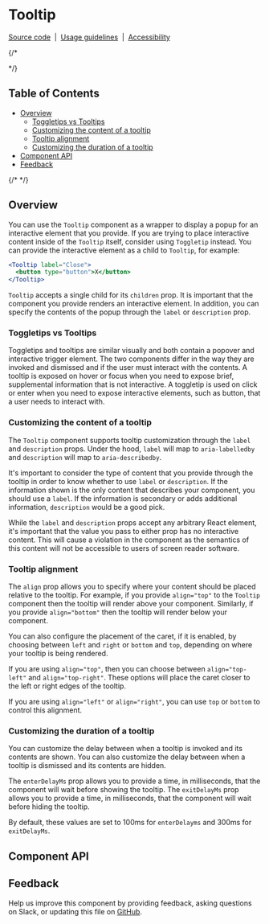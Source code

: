 
# Tooltip

[Source code](https://github.com/carbon-design-system/carbon/tree/main/packages/react/src/components/Tooltip)
&nbsp;|&nbsp;
[Usage guidelines](https://www.carbondesignsystem.com/components/tooltip/usage)
&nbsp;|&nbsp;
[Accessibility](https://www.carbondesignsystem.com/components/tooltip/accessibility)

{/* <!-- START doctoc generated TOC please keep comment here to allow auto update -->
<!-- DON'T EDIT THIS SECTION, INSTEAD RE-RUN doctoc TO UPDATE --> */}

## Table of Contents

- [Overview](#overview)
  - [Toggletips vs Tooltips](#toggletips-vs-tooltips)
  - [Customizing the content of a tooltip](#customizing-the-content-of-a-tooltip)
  - [Tooltip alignment](#tooltip-alignment)
  - [Customizing the duration of a tooltip](#customizing-the-duration-of-a-tooltip)
- [Component API](#component-api)
- [Feedback](#feedback)

{/* <!-- END doctoc generated TOC please keep comment here to allow auto update --> */}

## Overview

You can use the `Tooltip` component as a wrapper to display a popup for an
interactive element that you provide. If you are trying to place interactive
content inside of the `Tooltip` itself, consider using `Toggletip` instead. You
can provide the interactive element as a child to `Tooltip`, for example:

```jsx
<Tooltip label="Close">
  <button type="button">X</button>
</Tooltip>
```

`Tooltip` accepts a single child for its `children` prop. It is important that
the component you provide renders an interactive element. In addition, you can
specify the contents of the popup through the `label` or `description` prop.

<Canvas>
  <Story of={TooltipStories.Default} />
</Canvas>

### Toggletips vs Tooltips

Toggletips and tooltips are similar visually and both contain a popover and
interactive trigger element. The two components differ in the way they are
invoked and dismissed and if the user must interact with the contents. A tooltip
is exposed on hover or focus when you need to expose brief, supplemental
information that is not interactive. A toggletip is used on click or enter when
you need to expose interactive elements, such as button, that a user needs to
interact with.

### Customizing the content of a tooltip

The `Tooltip` component supports tooltip customization through the `label` and
`description` props. Under the hood, `label` will map to `aria-labelledby` and
`description` will map to `aria-describedby`.

It's important to consider the type of content that you provide through the
tooltip in order to know whether to use `label` or `description`. If the
information shown is the only content that describes your component, you should
use a `label`. If the information is secondary or adds additional information,
`description` would be a good pick.

While the `label` and `description` props accept any arbitrary React element,
it's important that the value you pass to either prop has no interactive
content. This will cause a violation in the component as the semantics of this
content will not be accessible to users of screen reader software.

### Tooltip alignment

The `align` prop allows you to specify where your content should be placed
relative to the tooltip. For example, if you provide `align="top"` to the
`Tooltip` component then the tooltip will render above your component.
Similarly, if you provide `align="bottom"` then the tooltip will render below
your component.

<Canvas>
  <Story of={TooltipStories.Alignment} />
</Canvas>

You can also configure the placement of the caret, if it is enabled, by choosing
between `left` and `right` or `bottom` and `top`, depending on where your
tooltip is being rendered.

If you are using `align="top"`, then you can choose between `align="top-left"`
and `align="top-right"`. These options will place the caret closer to the left
or right edges of the tooltip.

If you are using `align="left"` or `align="right"`, you can use `top` or
`bottom` to control this alignment.

### Customizing the duration of a tooltip

You can customize the delay between when a tooltip is invoked and its contents
are shown. You can also customize the delay between when a tooltip is dismissed
and its contents are hidden.

<Canvas>
  <Story of={TooltipStories.Duration} />
</Canvas>

The `enterDelayMs` prop allows you to provide a time, in milliseconds, that the
component will wait before showing the tooltip. The `exitDelayMs` prop allows
you to provide a time, in milliseconds, that the component will wait before
hiding the tooltip.

By default, these values are set to 100ms for `enterDelayms` and 300ms for
`exitDelayMs`.

## Component API

<ArgsTable />

## Feedback

Help us improve this component by providing feedback, asking questions on Slack,
or updating this file on
[GitHub](https://github.com/carbon-design-system/carbon/edit/main/packages/react/src/components/Tooltip/Tooltip.mdx).
